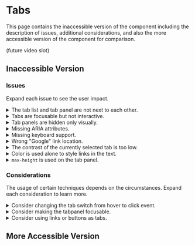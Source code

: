 
# Tabs

This page contains the inaccessible version of the component including the description of issues, additional considerations, and also the more accessible version of the component for comparison.

(future video slot)

## Inaccessible Version

<PreviewWrapper title="Inaccessible tabs" codeHref="https://codesandbox.io/s/inaccessible-tabs-o3jvf9">
  <Tabs />
</PreviewWrapper>

### Issues

Expand each issue to see the user impact.

<details>
    <summary><span>The tab list and tab panel are not next to each other.</span></summary>
    Both list and panel should be next to each other - both visually and in DOM. With screen magnification software or large zoom, it may be impossible to detect tab panel switching.
</details>
<details>
    <summary><span>Tabs are focusable but not interactive.</span></summary>
    Although it is possible to tab through tabs, it is not possible to activate the tab by a keyboard.
</details>
<details>
    <summary><span>Tab panels are hidden only visually.</span></summary>
    Inactive tab panels are still accessible by keyboard and their content is discoverable. This can confuse visual users and destroys the purpose of tabs for <a href="/docs/wcag-documents/glossary-of-terms#screen-reader">screen reader</a> users in the first place.
</details>
<details>
    <summary><span>Missing ARIA attributes.</span></summary>
    Tabs are a custom JavaScript widget, there is no native HTML element to use for that. Therefore, a couple of attributes need to be added:
    <ul>
        <li><code>role=&quot;tablist&quot;</code> - a wrapper for the list of tabs</li>
        <li><code>role=&quot;tab&quot;</code> - a tab control also providing a label for the connected tabpanel</li>
        <li><code>role=&quot;tabpanel&quot;</code> - a wrapper for the tab panel content</li>
        <li><code>aria-labelledby</code> on the tablist to provide an <a href="/docs/wcag-documents/glossary-of-terms#accessible-name">accessible name</a></li>
        <li><code>aria-selected</code> on the tab to indicate selected tabs</li>
        <li><code>aria-controls</code> on the tab to connect tab with tabpanel</li>
        <li><code>tabindex</code> on the tab to control the tab sequence of tabs</li>
        <li><code>aria-labelledby</code> on the tabpanel to provide an accessible name</li>
    </ul>
</details>
<details>
    <summary><span>Missing keyboard support.</span></summary>
    To make the component accessible and convenient to use for keyboard users, the following key support should be added:
    <br />
    <ul>
        <li>The <code>Tab</code> key - tabbing into the tablist should focus the selected tab, and tabbing again should leave the tablist.</li>
        <li>The <code>Left arrow</code> and <code>Right arrow</code> keys - moving focus between tabs is done by arrows, not the <code>Tab</code> key.</li>
        <li>The <code>Home</code> key moves the focus to the first tab.</li>
        <li>The <code>End</code> key moves the focus to the last tab.</li>
    </ul>
    <br />
    Note: Focusing the tab automatically activates it.
</details>
<details>
    <summary><span>Wrong &quot;Google&quot; link location.</span></summary>
    The Google link leads to apple.com, however, it should be leading to google.com.
</details>
<details>
    <summary><span>The contrast of the currently selected tab is too low.</span></summary>
    The color used to highlight the active tab against the inactive tabs is barely visible with low contrast.
</details>
<details>
    <summary><span>Color is used alone to style links in the text.</span></summary>
    Color alone is not a sufficient way to distinguish links from normal text. Low-vision or color-blind users would miss that completely, except for when the color contrast is very high.
</details>
<details>
    <summary><span><code>max-height</code> is used on the tab panel.</span></summary>
    The tab panel limits the height of the content inside even without using a vertical scrollbar. On smaller resolutions (or with more content), users would lose a part of the content.
</details>

### Considerations

The usage of certain techniques depends on the circumstances. Expand each consideration to learn more.

<details>
    <summary><span>Consider changing the tab switch from hover to click event.</span></summary>
    Hovering over something should not ideally cause a change in context, but there are exceptions. Tabs are usually switched either by activation or by selecting them by arrows.
</details>
<details>
    <summary><span>Consider making the tabpanel focusable.</span></summary>
    If there are no focusable elements in panels, users might miss the content in the panel. In such situations, it is recommended to put the <code>tabindex=&quot;0&quot;</code> to the tabpanel.
</details>
<details>
    <summary><span>Consider using links or buttons as tabs.</span></summary>
    Depending on the circumstances, tabs can also be developed as buttons or links (anchors). This should depend on the content importance and amount.
</details>

## More Accessible Version

<PreviewWrapper title="More accessible tabs" codeHref="https://codesandbox.io/s/accessible-tabs-6d12b6">
  <AccessibleTabs />
</PreviewWrapper>
